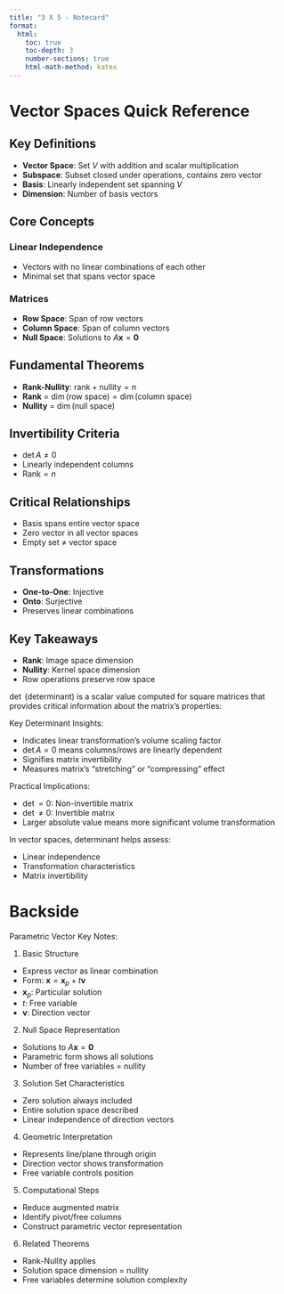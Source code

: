 ```yaml
---
title: "3 X 5 - Notecard"
format:
  html:
    toc: true
    toc-depth: 3
    number-sections: true
    html-math-method: katex
---
```


# Vector Spaces Quick Reference

## Key Definitions
- **Vector Space**: Set $V$ with addition and scalar multiplication
- **Subspace**: Subset closed under operations, contains zero vector
- **Basis**: Linearly independent set spanning $V$
- **Dimension**: Number of basis vectors

## Core Concepts
### Linear Independence
- Vectors with no linear combinations of each other
- Minimal set that spans vector space

### Matrices
- **Row Space**: Span of row vectors
- **Column Space**: Span of column vectors
- **Null Space**: Solutions to $A\mathbf{x} = \mathbf{0}$

## Fundamental Theorems
- **Rank-Nullity**: $\text{rank} + \text{nullity} = n$
- **Rank** = $\dim(\text{row space}) = \dim(\text{column space})$
- **Nullity** = $\dim(\text{null space})$

## Invertibility Criteria
- $\det A \ne 0$
- Linearly independent columns
- $\text{Rank} = n$

## Critical Relationships
- Basis spans entire vector space
- Zero vector in all vector spaces
- Empty set ≠ vector space

## Transformations
- **One-to-One**: Injective
- **Onto**: Surjective
- Preserves linear combinations

## Key Takeaways
- **Rank**: Image space dimension
- **Nullity**: Kernel space dimension
- Row operations preserve row space

$\det$ (determinant) is a scalar value computed for square matrices that provides critical information about the matrix's properties:

Key Determinant Insights:

- Indicates linear transformation's volume scaling factor
- $\det A = 0$ means columns/rows are linearly dependent
- Signifies matrix invertibility
- Measures matrix's "stretching" or "compressing" effect

Practical Implications:

- $\det = 0$: Non-invertible matrix
- $\det \ne 0$: Invertible matrix
- Larger absolute value means more significant volume transformation

In vector spaces, determinant helps assess:

- Linear independence
- Transformation characteristics
- Matrix invertibility


# Backside

Parametric Vector Key Notes:

1. Basic Structure

- Express vector as linear combination
- Form: $\mathbf{x} = \mathbf{x}_p + t\mathbf{v}$
- $\mathbf{x}_p$: Particular solution
- $t$: Free variable
- $\mathbf{v}$: Direction vector

2. Null Space Representation

- Solutions to $A\mathbf{x} = \mathbf{0}$
- Parametric form shows all solutions
- Number of free variables = nullity

3. Solution Set Characteristics

- Zero solution always included
- Entire solution space described
- Linear independence of direction vectors

4. Geometric Interpretation

- Represents line/plane through origin
- Direction vector shows transformation
- Free variable controls position

5. Computational Steps

- Reduce augmented matrix
- Identify pivot/free columns
- Construct parametric vector representation

6. Related Theorems

- Rank-Nullity applies
- Solution space dimension = nullity
- Free variables determine solution complexity